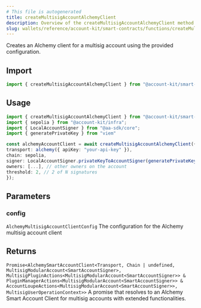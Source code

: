 ```yaml
---
# This file is autogenerated
title: createMultisigAccountAlchemyClient
description: Overview of the createMultisigAccountAlchemyClient method
slug: wallets/reference/account-kit/smart-contracts/functions/createMultisigAccountAlchemyClient
---
```


Creates an Alchemy client for a multisig account using the provided configuration.

## Import

```ts
import { createMultisigAccountAlchemyClient } from "@account-kit/smart-contracts";
```

## Usage

```ts
import { createMultisigAccountAlchemyClient } from "@account-kit/smart-contracts";
import { sepolia } from "@account-kit/infra";
import { LocalAccountSigner } from "@aa-sdk/core";
import { generatePrivateKey } from "viem"

const alchemyAccountClient = await createMultisigAccountAlchemyClient({
transport: alchemy({ apiKey: "your-api-key" }),
chain: sepolia,
signer: LocalAccountSigner.privateKeyToAccountSigner(generatePrivateKey()),
owners: [...], // other owners on the account
threshold: 2, // 2 of N signatures
});
```

## Parameters

### config

`AlchemyMultisigAccountClientConfig`
The configuration for the Alchemy multisig account client

## Returns

`Promise<AlchemySmartAccountClient<Transport, Chain | undefined, MultisigModularAccount<SmartAccountSigner>, MultisigPluginActions<MultisigModularAccount<SmartAccountSigner>> & PluginManagerActions<MultisigModularAccount<SmartAccountSigner>> & AccountLoupeActions<MultisigModularAccount<SmartAccountSigner>>, MultisigUserOperationContext>>`
A promise that resolves to an Alchemy Smart Account Client for multisig accounts with extended functionalities.
